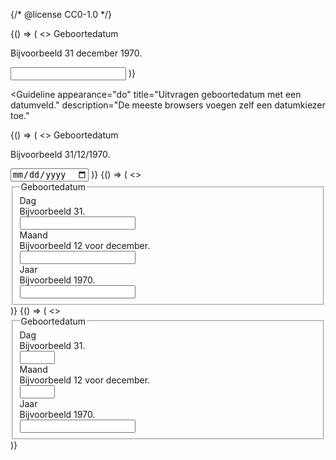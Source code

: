 {/* @license CC0-1.0 */}


<Guideline appearance="do" title="Uitvragen geboortedatum met een tekstveld.">
  <Canvas language="html">
    {() => (
      <>
        <label for="date0">Geboortedatum</label>
        <p id="description-date0">Bijvoorbeeld 31 december 1970.</p>
        <input id="date0" type="text" autocomplete="bday" aria-describedby="description-date0" />
      </>
    )}
  </Canvas>
</Guideline>

<Guideline
  appearance="do"
  title="Uitvragen geboortedatum met een datumveld."
  description="De meeste browsers voegen zelf een datumkiezer toe."
>
  <Canvas language="html">
    {() => (
      <>
        <label for="date1">Geboortedatum</label>
        <p id="description-date1">Bijvoorbeeld 31/12/1970.</p>
        <input id="date1" type="date" aria-describedby="description-date1" autocomplete="bday" />
      </>
    )}
  </Canvas>
</Guideline>

<Guideline appearance="do" title="Uitvragen geboortedatum met een inputmode=numeric.">
  <Canvas
    language="html"
    designTokens={{
      "--utrecht-textbox-max-inline-size": "20ch",
    }}
  >
    {() => (
      <>
        <fieldset>
          <legend>Geboortedatum</legend>
          <div>
            <label for="day2">Dag</label>
          </div>
          <div id="description-day2">Bijvoorbeeld 31.</div>
          <input
            id="day2"
            type="text"
            inputmode="numeric"
            aria-describedby="description-day2"
            autocomplete="bday-day"
            maxlength="2"
          />
          <div>
            <label for="month2">Maand</label>
          </div>
          <div id="description-month2">Bijvoorbeeld 12 voor december.</div>
          <input
            id="month2"
            type="text"
            inputmode="numeric"
            aria-describedby="description-month2"
            autocomplete="bday-month"
            maxlength="2"
          />
          <div>
            <label for="year2">Jaar</label>
          </div>
          <div id="description-year2">Bijvoorbeeld 1970.</div>
          <input
            id="c2"
            type="text"
            inputmode="numeric"
            aria-describedby="description-year2"
            autocomplete="bday-year"
            maxlength="4"
          />
        </fieldset>
      </>
    )}
  </Canvas>
</Guideline>

<Guideline appearance="dont" title="Uitvragen geboortedatum met een nummerveld (type=number).">
  <Canvas
    language="html"
    designTokens={{
      "--utrecht-textbox-max-inline-size": "20ch",
    }}
  >
    {() => (
      <>
        <fieldset>
          <legend>Geboortedatum</legend>
          <div>
            <label for="day3">Dag</label>
          </div>
          <div id="description-day3">Bijvoorbeeld 31.</div>
          <input id="day3" type="number" aria-describedby="description-day3" autocomplete="bday-day" min="1" max="31" />
          <div>
            <label for="month3">Maand</label>
          </div>
          <div id="description-month3">Bijvoorbeeld 12 voor december.</div>
          <input
            id="month3"
            type="number"
            aria-describedby="description-month3"
            autocomplete="bday-month"
            min="1"
            max="12"
          />
          <div>
            <label for="year3">Jaar</label>
          </div>
          <div id="description-year3">Bijvoorbeeld 1970.</div>
          <input id="year3" type="number" aria-describedby="description-year3" autocomplete="bday-year" />
        </fieldset>
      </>
    )}
  </Canvas>
</Guideline>
